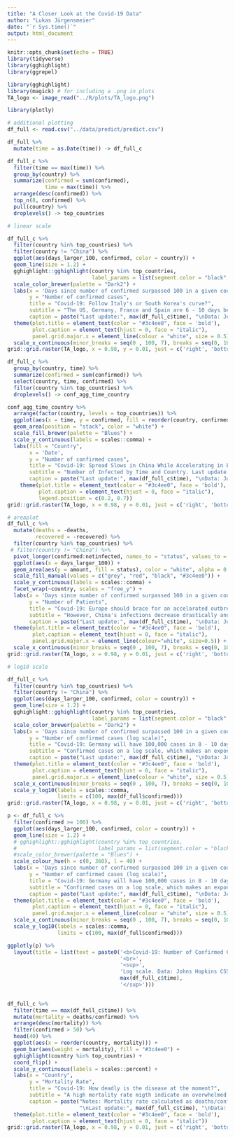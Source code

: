 ```yaml
---
title: "A Closer Look at the Covid-19 Data"
author: "Lukas Jürgensmeier"
date: "`r Sys.time()`"
output: html_document
---
```


```r
knitr::opts_chunk$set(echo = TRUE)
library(tidyverse)
library(gghighlight)
library(ggrepel)

library(gghighlight)
library(magick) # for including a .png in plots
TA_logo <- image_read("../R/plots/TA_logo.png")

library(plotly)
```


```r
# additional plotting
df_full <- read.csv("../data/predict/predict.csv")

df_full %>% 
  mutate(time = as.Date(time)) -> df_full_c

df_full_c %>%
  filter(time == max(time)) %>% 
  group_by(country) %>% 
  summarize(confirmed = sum(confirmed),
            time = max(time)) %>% 
  arrange(desc(confirmed)) %>% 
  top_n(8, confirmed) %>% 
  pull(country) %>% 
  droplevels() -> top_countries
```





```r
# linear scale

df_full_c %>% 
  filter(country %in% top_countries) %>% 
  filter(country != "China") %>% 
  ggplot(aes(days_larger_100, confirmed, color = country)) +
  geom_line(size = 1.2) +
  gghighlight::gghighlight(country %in% top_countries,
                           label_params = list(segment.color = "black", fontface = "bold", fill = "black")) +
  scale_color_brewer(palette = "Dark2") +
  labs(x = 'Days since number of confirmed surpassed 100 in a given country',
       y = "Number of confirmed cases",
       title = "Covid-19: Follow Italy's or South Korea's curve?",
       subtitle = "The US, Germany, France and Spain are 6 - 10 days behind Italy.",
       caption = paste("Last update:", max(df_full_c$time), "\nData: Johns Hopkins CSSE\nVisualization: Lukas Jürgensmeier")) +
  theme(plot.title = element_text(color = "#3c4ee0", face = 'bold'),
        plot.caption = element_text(hjust = 0, face = "italic"),
        panel.grid.major.x = element_line(colour = "white", size = 0.5)) +
  scale_x_continuous(minor_breaks = seq(0 , 100, 7), breaks = seq(0, 100, 7))
grid::grid.raster(TA_logo, x = 0.98, y = 0.01, just = c('right', 'bottom'), width = unit(1.5, 'inches'))

```



```r
df_full_c %>% 
  group_by(country, time) %>% 
  summarize(confirmed = sum(confirmed)) %>% 
  select(country, time, confirmed) %>% 
  filter(country %in% top_countries) %>% 
  droplevels() -> conf_agg_time_country

conf_agg_time_country %>% 
  arrange(factor(country, levels = top_countries)) %>% 
  ggplot(aes(x = time, y = confirmed, fill = reorder(country, confirmed))) +
  geom_area(position = "stack", color = "white") +
  scale_fill_brewer(palette = "Blues") +
  scale_y_continuous(labels = scales::comma) +
  labs(fill = "Country",
       x = 'Date',
       y = "Number of confirmed cases",
       title = "Covid-19: Spread Slows in China While Accelerating in Europe",
       subtitle = "Number of Infected by Time and Country. Last update:",
       caption = paste("Last update:", max(df_full_c$time), "\nData: Johns Hopkins CSSE\nVisualization: Lukas Jürgensmeier")) +
    theme(plot.title = element_text(color = "#3c4ee0", face = 'bold'),
          plot.caption = element_text(hjust = 0, face = "italic"),
          legend.position = c(0.2, 0.7))
grid::grid.raster(TA_logo, x = 0.98, y = 0.01, just = c('right', 'bottom'), width = unit(1.5, 'inches'))
```





```r
# areaplot
df_full_c %>% 
  mutate(deaths = -deaths,
         recovered = -recovered) %>% 
  filter(country %in% top_countries) %>%
 # filter(country != "China") %>% 
  pivot_longer(confirmed:netinfected, names_to = "status", values_to = "amount") %>%
  ggplot(aes(x = days_larger_100)) +
  geom_area(aes(y = amount, fill = status), color = "white", alpha = 0.7, position = position_dodge(0)) +
  scale_fill_manual(values = c("grey", "red", "black", "#3c4ee0")) +
  scale_y_continuous(labels = scales::comma) +
  facet_wrap(~country, scales = "free_y") +
  labs(x = 'Days since number of confirmed surpassed 100 in a given country',
       y = "Number of Patients",
       title = "Covid-19: Europe should brace for an accelarated outbreak",
       subtitle = "However, China's infections decrease drastically and South Korea migth be at the tipping point",
       caption = paste("Last update:", max(df_full_c$time), "\nData: Johns Hopkins CSSE\nVisualization: Lukas Jürgensmeier")) +
  theme(plot.title = element_text(color = "#3c4ee0", face = 'bold'),
        plot.caption = element_text(hjust = 0, face = "italic"),
        panel.grid.major.x = element_line(colour="white", size=0.5)) +
  scale_x_continuous(minor_breaks = seq(0 , 100, 7), breaks = seq(0, 100, 7)) #+
grid::grid.raster(TA_logo, x = 0.98, y = 0.01, just = c('right', 'bottom'), width = unit(1.5, 'inches'))
```



```r
# log10 scale

df_full_c %>% 
  filter(country %in% top_countries) %>% 
  filter(country != "China") %>% 
  ggplot(aes(days_larger_100, confirmed, color = country)) +
  geom_line(size = 1.2) +
  gghighlight::gghighlight(country %in% top_countries,
                           label_params = list(segment.color = "black", fontface = "bold", fill = "black")) +
  scale_color_brewer(palette = "Dark2") +
  labs(x = 'Days since number of confirmed surpassed 100 in a given country',
       y = "Number of confirmed cases (log scale)",
       title = "Covid-19: Germany will have 100,000 cases in 8 - 10 days \nwithout preventive measures",
       subtitle = "Confirmed cases on a log scale, which makes an exponential curve appear linear",
       caption = paste("Last update:", max(df_full_c$time), "\nData: Johns Hopkins CSSE\nVisualization: Lukas Jürgensmeier")) +
  theme(plot.title = element_text(color = "#3c4ee0", face = 'bold'),
        plot.caption = element_text(hjust = 0, face = "italic"),
        panel.grid.major.x = element_line(colour = "white", size = 0.5)) +
  scale_x_continuous(minor_breaks = seq(0 , 100, 7), breaks = seq(0, 100, 7)) +
  scale_y_log10(labels = scales::comma,
                limits = c(100, max(df_full$confirmed)))
grid::grid.raster(TA_logo, x = 0.98, y = 0.01, just = c('right', 'bottom'), width = unit(1.5, 'inches'))

```



```r
p <- df_full_c %>% 
  filter(confirmed >= 100) %>% 
  ggplot(aes(days_larger_100, confirmed, color = country)) +
  geom_line(size = 1.2) +
  # gghighlight::gghighlight(country %in% top_countries,
  #                          label_params = list(segment.color = "black", fontface = "bold", fill = "black")) +
  #scale_color_brewer(palette = "Blues") +
  scale_colour_hue(h = c(0, 360), l = 40) +
  labs(x = 'Days since number of confirmed surpassed 100 in a given country',
       y = "Number of confirmed cases (log scale)",
       title = "Covid-19: Germany will have 100,000 cases in 8 - 10 days without preventive measures",
       subtitle = "Confirmed cases on a log scale, which makes an exponential curve appear linear",
       caption = paste("Last update:", max(df_full_c$time), "\nData: Johns Hopkins CSSE\nVisualization: Lukas Jürgensmeier")) +
  theme(plot.title = element_text(color = "#3c4ee0", face = 'bold'),
        plot.caption = element_text(hjust = 0, face = "italic"),
        panel.grid.major.x = element_line(colour = "white", size = 0.5)) +
  scale_x_continuous(minor_breaks = seq(0 , 100, 7), breaks = seq(0, 100, 7)) +
  scale_y_log10(labels = scales::comma,
                limits = c(100, max(df_full$confirmed)))

ggplotly(p) %>% 
  layout(title = list(text = paste0('<b>Covid-19: Number of Confirmed Cases by Country<b>',
                                    '<br>',
                                    '<sup>',
                                    'Log scale. Data: Johns Hopkins CSSE. Last update: ',
                                    max(df_full_c$time),
                                    '</sup>')))
  
```



```r
df_full_c %>% 
  filter(time == max(df_full_c$time)) %>% 
  mutate(mortality = deaths/confirmed) %>% 
  arrange(desc(mortality)) %>% 
  filter(confirmed > 50) %>% 
  head(40) %>%
  ggplot(aes(x = reorder(country, mortality))) +
  geom_bar(aes(weight = mortality), fill = "#3c4ee0") +
  gghighlight(country %in% top_countries) +
  coord_flip() +
  scale_y_continuous(labels = scales::percent) +
  labs(x = "Country",
       y = "Mortality Rate",
       title = "Covid-19: How deadly is the disease at the moment?",
       subtitle = "A high mortality rate migth indicate an overwhelmed health care system",
       caption = paste("Notes: Mortality rate calculated as deaths/confirmed.\nHandle this metric with care, since it cannot be measured accurately\nduring an outbreak (e.g. depends heavily on testing).\nOnly countries with > 50 confirmed cases, top 9 countries highlighted.",
                       "\nLast update:", max(df_full_c$time), "\nData: Johns Hopkins CSSE\nVisualization: Lukas Jürgensmeier")) +
  theme(plot.title = element_text(color = "#3c4ee0", face = 'bold'),
        plot.caption = element_text(hjust = 0, face = "italic"))
grid::grid.raster(TA_logo, x = 0.98, y = 0.01, just = c('right', 'bottom'), width = unit(1.5, 'inches'))
```

